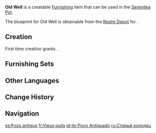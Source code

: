 {{Furnishing Infobox
|id             = 373307
|image          = Item Old Well.png
|category       = Landscape
|subcategory    = Large Object
|quality        = 2
|adeptal_energy = 30
|load           = 95
|reduced_load   = 71
|description    = An olden-style well that you can find just about anywhere. The bricked structure is capable of ensuring water quality, but the wooden frame used to pull the bucket up does not look all that sturdy.
|blueprint      = Realm Depot
}}
'''Old Well''' is a creatable [[Furnishing]] item that can be used in the [[Serenitea Pot]].

The blueprint for Old Well is obtainable from the [[Realm Depot]] for {{Item|Realm Currency|24|x=80}}.

==Creation==
First time creation grants {{Item|Trust|24|x=30}}.
{{Recipe
|type = Creation
|time = 12h
|White Iron Chunk = 4
|sort = White Iron Chunk
}}

==Furnishing Sets==
{{Craft Usage|type=Furnishing Set}}

==Other Languages==
{{Other Languages
|en      = Old Well
|zhs     = 旧式水井
|zhs_rm  = Jiù-shì Shuíjǐn
|zht     = 舊式水井
|zht_rm  = Jiù-shì Shuíjǐn
|zh_tl   = Old-Type Water Well
|ja      = 旧式井戸
|ja_rm   = Kyuushiki Ido
|ja_tl   = Old-Type Well
|ko      = 구식 우물
|ko_tl   = Old-Type Well
|es      = Pozo antiguo
|es_tl   = Ancient Well
|fr      = Vieux puits
|fr_tl   = Old Well
|ru      = Старый колодец
|ru_tl   = Old Well
|th      = บ่อน้ำแบบดั้งเดิม
|th_rm   = 
|th_tl   = 
|vi      = Giếng Nước Kiểu Cũ
|vi_tl   = 
|de      = Brunnen in altem Stil
|de_tl   = Well in Old Style
|id      = Sumur Tua
|id_tl   = Old Well
|pt      = Poço Antiquado
|pt_tl   = 
|tr      = Eski Kuyu
|tr_tl   = 
|it      = Vecchio pozzo
|it_tl   = 
}}

==Change History==
{{Change History|1.5}}

==Navigation==
{{Furnishing Navbox|exterior}}

[[es:Pozo antiguo]]
[[fr:Vieux puits]]
[[pt-br:Poço Antiquado]]
[[ru:Старый колодец]]